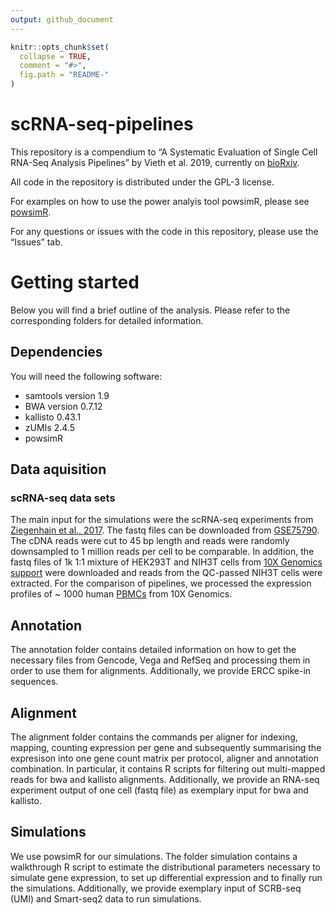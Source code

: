```yaml
---
output: github_document
---
```


<!-- README.md is generated from README.Rmd. Please edit that file -->

```r
knitr::opts_chunk$set(
  collapse = TRUE,
  comment = "#>",
  fig.path = "README-"
)
```

# scRNA-seq-pipelines
This repository is a compendium to "A Systematic Evaluation of Single Cell RNA-Seq Analysis Pipelines" by Vieth et al. 2019, currently on [bioRxiv](https://www.biorxiv.org/content/10.1101/583013v1).

All code in the repository is distributed under the GPL-3 license.

For examples on how to use the power analyis tool powsimR, please see [powsimR](https://github.com/bvieth/powsimR).

For any questions or issues with the code in this repository, please use the "Issues" tab.

# Getting started

Below you will find a brief outline of the analysis. Please refer to the corresponding folders for detailed information.

## Dependencies

You will need the following software:

  * samtools version 1.9
  * BWA version 0.7.12
  * kallisto 0.43.1
  * zUMIs 2.4.5
  * powsimR
  
## Data aquisition

### scRNA-seq data sets

The main input for the simulations were the scRNA-seq experiments from [Ziegenhain et al., 2017](https://www.sciencedirect.com/science/article/pii/S1097276517300497?via%3Dihub). The fastq files can be downloaded from [GSE75790](https://www.ncbi.nlm.nih.gov/geo/query/acc.cgi?acc=GSE75790). The cDNA reads were cut to 45 bp length and reads were randomly downsampled to 1 million reads per cell to be comparable. In addition, the fastq files of 1k 1:1 mixture of HEK293T and NIH3T cells from [10X Genomics support](https://support.10xgenomics.com/single-cell-gene-expression/datasets/3.0.2/1k_hgmm_v3) were downloaded and reads from the QC-passed NIH3T cells were extracted. 
For the comparison of pipelines, we processed the expression profiles of ~ 1000 human [PBMCs](https://support.10xgenomics.com/single-cell-gene-expression/datasets/3.0.0/pbmc_1k_v3) from 10X Genomics.

## Annotation

The annotation folder contains detailed information on how to get the necessary files from Gencode, Vega and RefSeq and processing them in order to use them for alignments. Additionally, we provide ERCC spike-in sequences.

## Alignment

The alignment folder contains the commands per aligner for indexing, mapping, counting expression per gene and subsequently summarising the expresison into one gene count matrix per protocol, aligner and annotation combination. In particular, it contains R scripts for filtering out multi-mapped reads for bwa and kallisto alignments. Additionally, we provide an RNA-seq experiment output of one cell (fastq file) as exemplary input for bwa and kallisto.

## Simulations

We use powsimR for our simulations. The folder simulation contains a walkthrough R script to estimate the distributional parameters necessary to simulate gene expression, to set up differential expression and to finally run the simulations. Additionally, we provide exemplary input of SCRB-seq (UMI) and Smart-seq2 data to run simulations.


